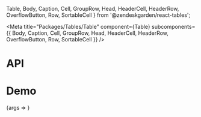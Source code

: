   Table,
  Body,
  Caption,
  Cell,
  GroupRow,
  Head,
  HeaderCell,
  HeaderRow,
  OverflowButton,
  Row,
  SortableCell
} from '@zendeskgarden/react-tables';

<Meta
  title="Packages/Tables/Table"
  component={Table}
  subcomponents={{
    Body,
    Caption,
    Cell,
    GroupRow,
    Head,
    HeaderCell,
    HeaderRow,
    OverflowButton,
    Row,
    SortableCell
  }}
/>

# API

<ArgsTable />

# Demo

<Canvas>
  <Story
    name="Table"
    args={{ caption: 'Caption', data: DATA, widths: [], isBold: true }}
    argTypes={{
      isReadOnly: { control: 'boolean' },
      hasOverflow: { control: 'boolean', table: { category: 'Cell' } },
      isTruncated: { control: 'boolean', table: { category: 'Cell' } },
      caption: { name: 'children', table: { category: 'Caption' } },
      isBold: { control: 'boolean', table: { category: 'GroupRow' } },
      isStriped: { control: 'boolean', table: { category: 'Row' } },
      data: { name: 'Row[]', table: { category: 'Story' } },
      widths: { name: 'Cell[] widths', table: { category: 'Story' } },
      hasSelection: { control: 'boolean', table: { category: 'Story' } },
      isSortable: { name: 'SortableCell', control: 'boolean', table: { category: 'Story' } }
    }}
    parameters={{
      design: {
        allowFullscreen: true,
        type: 'figma',
        url: 'https://www.figma.com/file/6g87L4FdKZTA3knt3Rsfdx/Garden?node-id=102%3A125'
      }
    }}
  >
    {args => <TableStory {...args} />}
  </Story>
</Canvas>
